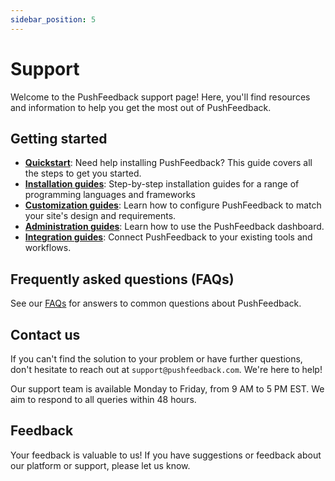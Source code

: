 ```yaml
---
sidebar_position: 5
---
```


# Support

Welcome to the PushFeedback support page!  Here, you'll find resources and information to help you get the most out of PushFeedback.

## Getting started

- **[Quickstart](quickstart.md)**: Need help installing PushFeedback? This guide covers all the steps to get you started.
- **[Installation guides](/category/installation)**: Step-by-step installation guides for a range of programming languages and frameworks
- **[Customization guides](/category/configuration)**: Learn how to configure PushFeedback to match your site's design and requirements.
- **[Administration guides](/category/administration)**: Learn how to use the PushFeedback dashboard.
- **[Integration guides](/category/integrations)**: Connect PushFeedback to your existing tools and workflows.

## Frequently asked questions (FAQs)

See our [FAQs](https://pushfeedback.com/#faqs) for answers to common questions about PushFeedback.

## Contact us

If you can't find the solution to your problem or have further questions, don't hesitate to reach out at `support@pushfeedback.com`. We're here to help!

Our support team is available Monday to Friday, from 9 AM to 5 PM EST. We aim to respond to all queries within 48 hours.

## Feedback

Your feedback is valuable to us!
If you have suggestions or feedback about our platform or support, please <a><feedback-button project="wlkz1eomrs">let us know</feedback-button></a>.


